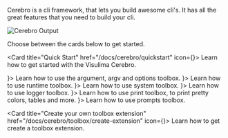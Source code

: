 
Cerebro is a cli framework, that lets you build awesome cli's.
It has all the great features that you need to build your cli.

![Cerebro Output](/assets/cerebro/cerebro_output.png)

Choose between the cards below to get started.

<Card title="Quick Start" href="/docs/cerebro/quickstart" icon={<Play size={20} />}>
    Learn how to get started with the Visulima Cerebro.
</Card>

<CardGroup cols={3}>
    <Card title="Positional argument, argv and options toolbox" href="/docs/cerebro/toolbox/parameters" icon={<Puzzle size={20} />}>
        Learn how to use the argument, argv and options toolbox.
    </Card>
    <Card title="Runtime toolbox" href="/docs/cerebro/toolbox/runtime" icon={<Puzzle size={20} />}>
        Learn how to use runtime toolbox.
    </Card>
    <Card title="System toolbox" href="/docs/cerebro/toolbox/system" icon={<Puzzle size={20} />}>
        Learn how to use system toolbox.
    </Card>
</CardGroup>
<CardGroup cols={3}>
    <Card title="Logger toolbox" href="/docs/cerebro/toolbox/logger" icon={<Puzzle size={20} />}>
        Learn how to use logger toolbox.
    </Card>
    <Card title="Print toolbox" href="/docs/cerebro/toolbox/print" icon={<Puzzle size={20} />}>
        Learn how to use print toolbox, to print pretty colors, tables and more.
    </Card>
    <Card title="Prompts toolbox" href="/docs/cerebro/toolbox/prompts" icon={<Puzzle size={20} />}>
        Learn how to use prompts toolbox.
    </Card>
</CardGroup>

<Card title="Create your own toolbox extension" href="/docs/cerebro/toolbox/create-extension" icon={<Play size={20} />}>
    Learn how to get create a toolbox extension.
</Card>
